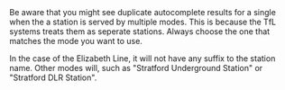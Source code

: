 <Note>
Be aware that you might see duplicate autocomplete results for a single when the a station is served by multiple modes. This is because the TfL systems treats them as seperate stations. Always choose the one that matches the mode you want to use.

In the case of the Elizabeth Line, it will not have any suffix to the station name. Other modes will, such as "Stratford Underground Station" or "Stratford DLR Station".
</Note>

